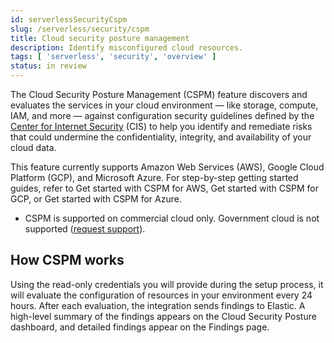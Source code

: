 ```yaml
---
id: serverlessSecurityCspm
slug: /serverless/security/cspm
title: Cloud security posture management
description: Identify misconfigured cloud resources.
tags: [ 'serverless', 'security', 'overview' ]
status: in review
---
```


<DocBadge template="technical preview" />
<div id="cspm"></div>

The Cloud Security Posture Management (CSPM) feature discovers and evaluates the services in your cloud environment — like storage, compute, IAM, and more — against configuration security guidelines defined by the [Center for Internet Security](https://www.cisecurity.org/) (CIS) to help you identify and remediate risks that could undermine the confidentiality, integrity, and availability of your cloud data.

This feature currently supports Amazon Web Services (AWS), Google Cloud Platform (GCP), and Microsoft Azure. For step-by-step getting started guides, refer to <DocLink id="serverlessSecurityCspmGetStarted">Get started with CSPM for AWS</DocLink>, <DocLink id="serverlessSecurityCspmGetStartedGcp">Get started with CSPM for GCP</DocLink>, or <DocLink id="serverlessSecurityCspmGetStartedAzure">Get started with CSPM for Azure</DocLink>.

<DocCallOut title="Requirements">

* CSPM is supported on commercial cloud only. Government cloud is not supported ([request support](https://github.com/elastic/enhancements)).

</DocCallOut>

<div id="cspm-how-it-works"></div>

## How CSPM works

Using the read-only credentials you will provide during the setup process, it will evaluate the configuration of resources in your environment every 24 hours.
After each evaluation, the integration sends findings to Elastic. A high-level summary of the findings appears on the <DocLink id="serverlessSecurityCloudPostureDashboard">Cloud Security Posture dashboard</DocLink>, and detailed findings appear on the <DocLink id="serverlessSecurityCspmFindingsPage">Findings page</DocLink>.
